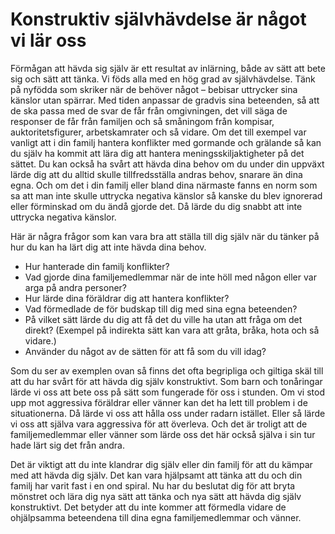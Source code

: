 # Konstruktiv självhävdelse är något vi lär oss

Förmågan att hävda sig själv är ett resultat av inlärning, både av sätt
att bete sig och sätt att tänka. Vi föds alla med en hög grad av
självhävdelse. Tänk på nyfödda som skriker när de behöver något --
bebisar uttrycker sina känslor utan spärrar. Med tiden anpassar de
gradvis sina beteenden, så att de ska passa med de svar de får från
omgivningen, det vill säga de responser de får från familjen och så
småningom från kompisar, auktoritetsfigurer, arbetskamrater och så
vidare. Om det till exempel var vanligt att i din familj hantera
konflikter med gormande och grälande så kan du själv ha kommit att
lära dig att hantera meningsskiljaktigheter på det sättet. Du kan också
ha svårt att hävda dina behov om du under din uppväxt lärde dig att du
alltid skulle tillfredsställa andras behov, snarare än dina egna. Och om
det i din familj eller bland dina närmaste fanns en norm som sa att man
inte skulle uttrycka negativa känslor så kanske du blev ignorerad eller
förminskad om du ändå gjorde det. Då lärde du dig snabbt att inte
uttrycka negativa känslor.

Här är några frågor som kan vara bra att ställa till dig själv när du
tänker på hur du kan ha lärt dig att inte hävda dina behov.

-   Hur hanterade din familj konflikter?
-   Vad gjorde dina familjemedlemmar när de inte höll med någon eller
    var arga på andra personer?
-   Hur lärde dina föräldrar dig att hantera konflikter?
-   Vad förmedlade de för budskap till dig med sina egna beteenden?
-   På vilket sätt lärde du dig att få det du ville ha utan att fråga om
    det direkt? (Exempel på indirekta sätt kan vara att gråta, bråka,
    hota och så vidare.)
-   Använder du något av de sätten för att få som du vill idag?

Som du ser av exemplen ovan så finns det ofta begripliga och giltiga
skäl till att du har svårt för att hävda dig själv konstruktivt. Som
barn och tonåringar lärde vi oss att bete oss på sätt som fungerade för
oss i stunden. Om vi stod upp mot aggressiva föräldrar eller vänner kan
det ha lett till problem i de situationerna. Då lärde vi oss att hålla
oss under radarn istället. Eller så lärde vi oss att själva vara
aggressiva för att överleva. Och det är troligt att de familjemedlemmar
eller vänner som lärde oss det här också själva i sin tur hade lärt sig
det från andra.

Det är viktigt att du inte klandrar dig själv eller din familj för att
du kämpar med att hävda dig själv. Det kan vara hjälpsamt att tänka att
du och din familj har varit fast i en ond spiral. Nu har du beslutat dig
för att bryta mönstret och lära dig nya sätt att tänka och nya sätt att
hävda dig själv konstruktivt. Det betyder att du inte kommer att
förmedla vidare de ohjälpsamma beteendena till dina egna
familjemedlemmar och vänner.
